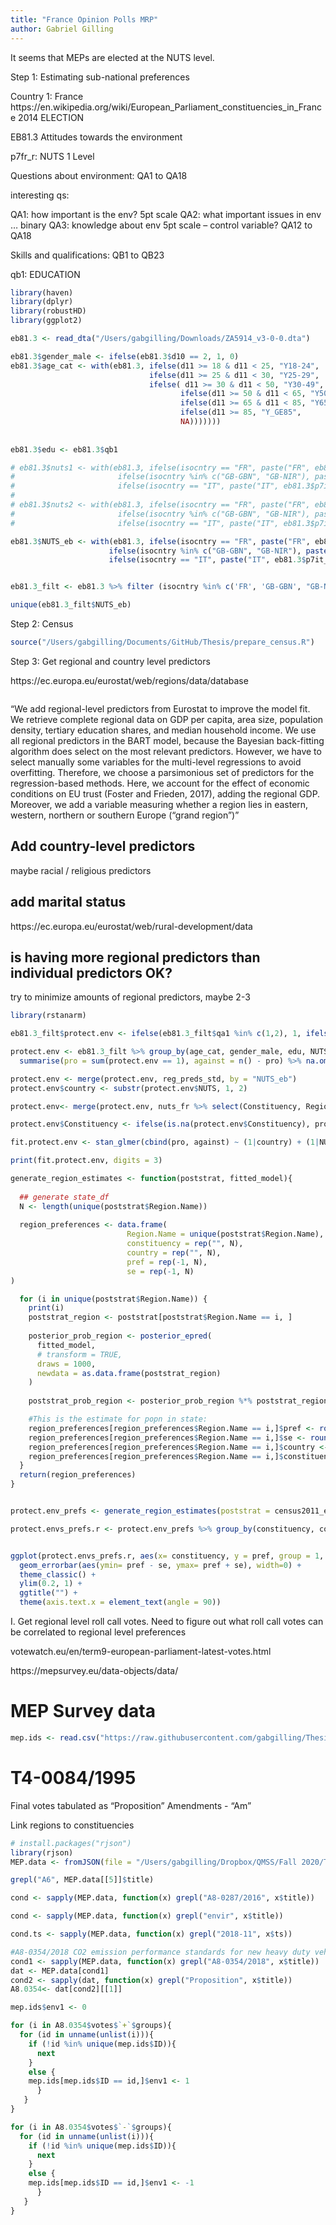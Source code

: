 ```yaml
---
title: "France Opinion Polls MRP"
author: Gabriel Gilling
---
```


It seems that MEPs are elected at the NUTS level.

Step 1: Estimating sub-national preferences

Country 1: France
https://en.wikipedia.org/wiki/European_Parliament_constituencies_in_France
2014 ELECTION

EB81.3 Attitudes towards the environment

p7fr_r: NUTS 1 Level

Questions about environment: QA1 to QA18

interesting qs:

QA1: how important is the env? 5pt scale
QA2: what important issues in env ... binary
QA3: knowledge about env 5pt scale -- control variable?
QA12 to QA18

Skills and qualifications: QB1 to QB23

qb1: EDUCATION


```r
library(haven)
library(dplyr)
library(robustHD)
library(ggplot2)

eb81.3 <- read_dta("/Users/gabgilling/Downloads/ZA5914_v3-0-0.dta")

eb81.3$gender_male <- ifelse(eb81.3$d10 == 2, 1, 0)
eb81.3$age_cat <- with(eb81.3, ifelse(d11 >= 18 & d11 < 25, "Y18-24",
                               ifelse(d11 >= 25 & d11 < 30, "Y25-29",
                               ifelse( d11 >= 30 & d11 < 50, "Y30-49",
                                      ifelse(d11 >= 50 & d11 < 65, "Y50-64",
                                      ifelse(d11 >= 65 & d11 < 85, "Y65-84",
                                      ifelse(d11 >= 85, "Y_GE85",
                                      NA)))))))
                                      
                                      
eb81.3$edu <- eb81.3$qb1

# eb81.3$nuts1 <- with(eb81.3, ifelse(isocntry == "FR", paste("FR", eb81.3$p7fr_r, sep = ""), 
#                       ifelse(isocntry %in% c("GB-GBN", "GB-NIR"), paste("UK", eb81.3$p7gb_r, sep = ""),
#                       ifelse(isocntry == "IT", paste("IT", eb81.3$p7it_r1, sep = ""), NA))))
# 
# eb81.3$nuts2 <- with(eb81.3, ifelse(isocntry == "FR", paste("FR", eb81.3$p7fr, sep = ""), 
#                       ifelse(isocntry %in% c("GB-GBN", "GB-NIR"), paste("UK", eb81.3$p7gb, sep = ""),
#                       ifelse(isocntry == "IT", paste("IT", eb81.3$p7it, sep = ""), NA))))

eb81.3$NUTS_eb <- with(eb81.3, ifelse(isocntry == "FR", paste("FR", eb81.3$p7fr, sep = ""), 
                      ifelse(isocntry %in% c("GB-GBN", "GB-NIR"), paste("UK", eb81.3$p7gb, sep = ""),
                      ifelse(isocntry == "IT", paste("IT", eb81.3$p7it_r1, sep = ""), NA))))


eb81.3_filt <- eb81.3 %>% filter (isocntry %in% c('FR', 'GB-GBN', "GB-NIR", 'IT'))

unique(eb81.3_filt$NUTS_eb)

```

Step 2: Census
```r
source("/Users/gabgilling/Documents/GitHub/Thesis/prepare_census.R")
```


Step 3: Get regional and country level predictors

https://ec.europa.eu/eurostat/web/regions/data/database
```r


```

"We add regional-level predictors from Eurostat to improve the model fit. We retrieve complete
regional data on GDP per capita, area size, population density, tertiary education shares, and
median household income. We use all regional predictors in the BART model, because the
Bayesian back-fitting algorithm does select on the most relevant predictors. However, we have
to select manually some variables for the multi-level regressions to avoid overfitting. Therefore,
we choose a parsimonious set of predictors for the regression-based methods. Here, we account
for the effect of economic conditions on EU trust (Foster and Frieden, 2017), adding the regional
GDP. Moreover, we add a variable measuring whether a region lies in eastern, western, northern or southern Europe (“grand region”)"

## Add country-level predictors
maybe racial / religious predictors

## add marital status 

https://ec.europa.eu/eurostat/web/rural-development/data


## is having more regional predictors than individual predictors OK?

try to minimize amounts of regional predictors, maybe 2-3

```r
library(rstanarm)

eb81.3_filt$protect.env <- ifelse(eb81.3_filt$qa1 %in% c(1,2), 1, ifelse(eb81.3_filt$qa1 %in% c(3,4), 0, NA))

protect.env <- eb81.3_filt %>% group_by(age_cat, gender_male, edu, NUTS_eb) %>%
  summarise(pro = sum(protect.env == 1), against = n() - pro) %>% na.omit()

protect.env <- merge(protect.env, reg_preds_std, by = "NUTS_eb")
protect.env$country <- substr(protect.env$NUTS, 1, 2)

protect.env<- merge(protect.env, nuts_fr %>% select(Constituency, Region.Name), by = "Region.Name", all.x = TRUE)

protect.env$Constituency <- ifelse(is.na(protect.env$Constituency), protect.env$Region.Name, protect.env$Constituency)

fit.protect.env <- stan_glmer(cbind(pro, against) ~ (1|country) + (1|NUTS_eb) + (1|gender_male)  + (1 | age_cat)  + (1|edu) + gdp_cap + higher_ed + hhd_income + unemp_pct, data = protect.env, family = binomial(link = "logit"))

print(fit.protect.env, digits = 3)
```


```r

generate_region_estimates <- function(poststrat, fitted_model){
  
  ## generate state_df
  N <- length(unique(poststrat$Region.Name))
  
  region_preferences <- data.frame(
                          Region.Name = unique(poststrat$Region.Name),
                          constituency = rep("", N),
                          country = rep("", N),
                          pref = rep(-1, N),
                          se = rep(-1, N)
)

  for (i in unique(poststrat$Region.Name)) {
    print(i)
    poststrat_region <- poststrat[poststrat$Region.Name == i, ]
    
    posterior_prob_region <- posterior_epred(
      fitted_model,
      # transform = TRUE,
      draws = 1000,
      newdata = as.data.frame(poststrat_region)
    )
    
    poststrat_prob_region <- posterior_prob_region %*% poststrat_region$freq / sum(poststrat_region$freq)

    #This is the estimate for popn in state:
    region_preferences[region_preferences$Region.Name == i,]$pref <- round(mean(poststrat_prob_region), 4)
    region_preferences[region_preferences$Region.Name == i,]$se <- round(sd(poststrat_prob_region), 4)
    region_preferences[region_preferences$Region.Name == i,]$country <- unique(poststrat_region$country)
    region_preferences[region_preferences$Region.Name == i,]$constituency <- unique(poststrat_region$Constituency)
  }
  return(region_preferences)
}


protect.env_prefs <- generate_region_estimates(poststrat = census2011_education %>%  na.omit(), fit.protect.env)

protect.envs_prefs.r <- protect.env_prefs %>% group_by(constituency, country) %>% summarise(pref = mean(pref), se = mean(se))


ggplot(protect.envs_prefs.r, aes(x= constituency, y = pref, group = 1, color = country)) + geom_point() + 
  geom_errorbar(aes(ymin= pref - se, ymax= pref + se), width=0) + 
  theme_classic() +
  ylim(0.2, 1) + 
  ggtitle("") +
  theme(axis.text.x = element_text(angle = 90))
```


I. Get regional level roll call votes. Need to figure out what roll call votes can be correlated to regional level preferences

votewatch.eu/en/term9-european-parliament-latest-votes.html

https://mepsurvey.eu/data-objects/data/

# MEP Survey data

```r
mep.ids <- read.csv("https://raw.githubusercontent.com/gabgilling/Thesis/master/Data/mep_data_with_IDs.csv")

```

# T4-0084/1995

Final votes tabulated as "Proposition"
Amendments - "Am"

Link regions to constituencies

```r
# install.packages("rjson")
library(rjson)
MEP.data <- fromJSON(file = "/Users/gabgilling/Dropbox/QMSS/Fall 2020/Thesis/Data/ep_votes.json")

grepl("A6", MEP.data[[5]]$title)

cond <- sapply(MEP.data, function(x) grepl("A8-0287/2016", x$title))

cond <- sapply(MEP.data, function(x) grepl("envir", x$title))

cond.ts <- sapply(MEP.data, function(x) grepl("2018-11", x$ts))

#A8-0354/2018 CO2 emission performance standards for new heavy duty vehicles ***I	
cond1 <- sapply(MEP.data, function(x) grepl("A8-0354/2018", x$title))
dat <- MEP.data[cond1]
cond2 <- sapply(dat, function(x) grepl("Proposition", x$title))
A8.0354<- dat[cond2][[1]]

mep.ids$env1 <- 0

for (i in A8.0354$votes$`+`$groups){
  for (id in unname(unlist(i))){
    if (!id %in% unique(mep.ids$ID)){
      next
    }
    else {
    mep.ids[mep.ids$ID == id,]$env1 <- 1
      }
   }
}

for (i in A8.0354$votes$`-`$groups){
  for (id in unname(unlist(i))){
    if (!id %in% unique(mep.ids$ID)){
      next
    }
    else {
    mep.ids[mep.ids$ID == id,]$env1 <- -1
      }
   }
}


```


